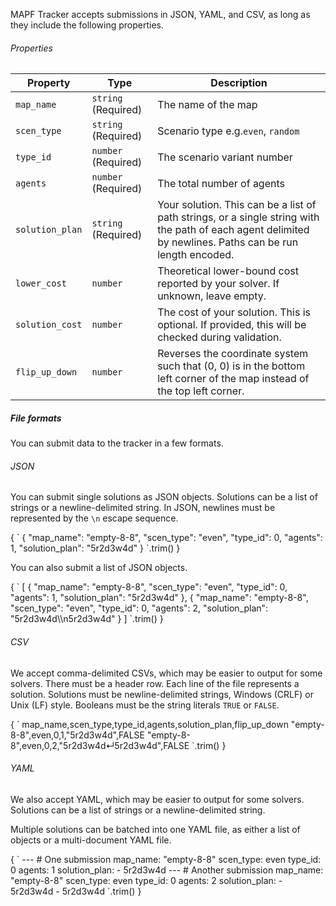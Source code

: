 
MAPF Tracker accepts submissions in JSON, YAML, and CSV, as long as they include the following properties.

###### Properties

| Property  | Type | Description |
|-|-|-|
| `map_name` | `string` (Required) | The name of the map |
| `scen_type` | `string` (Required) | Scenario type e.g.`even`, `random` |
| `type_id` | `number` (Required) | The scenario variant number |
| `agents` | `number` (Required) | The total number of agents |
| `solution_plan` | `string` (Required) | Your solution. This can be a list of path strings, or a single string with the path of each agent delimited by newlines. Paths can be run length encoded. |
| `lower_cost` | `number` | Theoretical lower-bound cost reported by your solver. If unknown, leave empty. |
| `solution_cost` | `number` | The cost of your solution. This is optional. If provided, this will be checked during validation. |
| `flip_up_down` | `number` | Reverses the coordinate system such that (0, 0) is in the bottom left corner of the map instead of the top left corner. |

##### File formats

You can submit data to the tracker in a few formats. 

###### JSON

You can submit single solutions as JSON objects. Solutions can be a list of strings or a newline-delimited string. In JSON, newlines must be represented by the `\n` escape sequence.

<CodeBlock language="json">
  {
  `
  {
    "map_name": "empty-8-8", 
    "scen_type": "even",
    "type_id": 0, 
    "agents": 1, 
    "solution_plan": "5r2d3w4d"  
  }
`.trim()
  }
</CodeBlock>

You can also submit a list of JSON objects.

<CodeBlock language="json">
  {
  `
  [
    {
      "map_name": "empty-8-8", 
      "scen_type": "even",
      "type_id": 0, 
      "agents": 1, 
      "solution_plan": "5r2d3w4d"
    },
    {
      "map_name": "empty-8-8", 
      "scen_type": "even",
      "type_id": 0, 
      "agents": 2, 
      "solution_plan": "5r2d3w4d\\n5r2d3w4d"
    }
  ]
`.trim()
  }
</CodeBlock>

###### CSV

We accept comma-delimited CSVs, which may be easier to output for some solvers. There must be a header row. Each line of the file represents a solution. Solutions must be newline-delimited strings, Windows (CRLF) or Unix (LF) style. Booleans must be the string literals `TRUE` or `FALSE`.

<CodeBlock language="csv-with-heading">
  {
  `
  map_name,scen_type,type_id,agents,solution_plan,flip_up_down
  "empty-8-8",even,0,1,"5r2d3w4d",FALSE
  "empty-8-8",even,0,2,"5r2d3w4d↵5r2d3w4d",FALSE
`.trim()
  }
</CodeBlock>

###### YAML

We also accept YAML, which may be easier to output for some solvers. Solutions can be a list of strings or a newline-delimited string.

Multiple solutions can be batched into one YAML file, as either a list of objects or a multi-document YAML file.

<CodeBlock language="yaml">
  {
  `
  ---
  # One submission
  map_name: "empty-8-8"
  scen_type: even
  type_id: 0
  agents: 1
  solution_plan: 
    - 5r2d3w4d
  ---
  # Another submission
  map_name: "empty-8-8"
  scen_type: even
  type_id: 0
  agents: 2
  solution_plan: 
    - 5r2d3w4d
    - 5r2d3w4d
`.trim()
  }
</CodeBlock>
